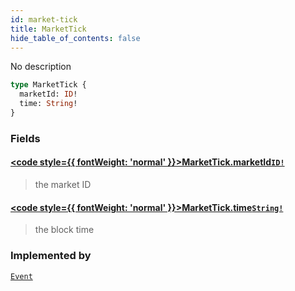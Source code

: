 ```yaml
---
id: market-tick
title: MarketTick
hide_table_of_contents: false
---
```








No description

```graphql
type MarketTick {
  marketId: ID!
  time: String!
}
```


### Fields

#### [<code style={{ fontWeight: 'normal' }}>MarketTick.<b>marketId</b></code>](#)<Bullet />[`ID!`](/docs/testnet/graphql/scalars/id) <Badge class="secondary" text="non-null"/> <Badge class="secondary" text="scalar"/>
> the market ID
> 

#### [<code style={{ fontWeight: 'normal' }}>MarketTick.<b>time</b></code>](#)<Bullet />[`String!`](/docs/testnet/graphql/scalars/string) <Badge class="secondary" text="non-null"/> <Badge class="secondary" text="scalar"/>
> the block time
> 



### Implemented by

[`Event`](/docs/testnet/graphql/unions/event)  <Badge class="secondary" text="union"/>



